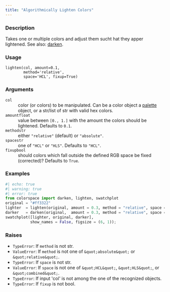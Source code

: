 ```yaml
---
title: "Algorithmically Lighten Colors"
---
```


### Description

Takes one or multiple colors and adjust them sucht hat they apper
lightened. See also: [darken](colorspace.utils.darken.qmd).

### Usage

<pre><code class='language-python'>lighten(col, amount=0.1,<br/>        method=&#x27;relative&#x27;,<br/>        space=&#x27;HCL&#x27;, fixup=True)</code></pre>

### Arguments

<dl class="pyp-list param-list">
  <dt style = "white-space: nowrap; font-family: monospace; vertical-align: top">
   <code id="colorspace.utils.lighten:col">col</code>
  </dt>
 <dd>color (or colors) to be manipulated. Can be a color object
a [palette](colorspace.palettes.palette.qmd) object, or a
str/list of str with valid hex colors.</dd>
  <dt style = "white-space: nowrap; font-family: monospace; vertical-align: top">
   <code id="colorspace.utils.lighten:amount">amount</code><code class="argument-class">float</code>
  </dt>
 <dd>value between `[0., 1.]` with the amount the colors
should be lightened. Defaults to `0.1`.</dd>
  <dt style = "white-space: nowrap; font-family: monospace; vertical-align: top">
   <code id="colorspace.utils.lighten:method">method</code><code class="argument-class">str</code>
  </dt>
 <dd>either `"relative"` (default) or `"absolute"`.</dd>
  <dt style = "white-space: nowrap; font-family: monospace; vertical-align: top">
   <code id="colorspace.utils.lighten:space">space</code><code class="argument-class">str</code>
  </dt>
 <dd>one of `"HCL"` or `"HLS"`. Defaults to `"HCL"`.</dd>
  <dt style = "white-space: nowrap; font-family: monospace; vertical-align: top">
   <code id="colorspace.utils.lighten:fixup">fixup</code><code class="argument-class">bool</code>
  </dt>
 <dd>should colors which fall outside the defined RGB space
be fixed (corrected)? Defaults to `True`.</dd>
</dl>

### Examples

```python
#| echo: true
#| warning: true
#| error: true
from colorspace import darken, lighten, swatchplot
original = "#ff3322"
lighter  = lighten(original, amount = 0.3, method = "relative", space = "HCL")
darker   = darken(original,  amount = 0.3, method = "relative", space = "HCL")
swatchplot([lighter, original, darker],
           show_names = False, figsize = (6, 1));
```




### Raises

<ul class="python-raises">
<li><code class="text-warning">TypeError</code>: If `method` is not str.
<li><code class="text-warning">ValueError</code>: If `method` is not one of `&quot;absolute&quot;` or `&quot;relative&quot;`.
<li><code class="text-warning">TypeError</code>: If `space` is not str.
<li><code class="text-warning">ValueError</code>: If `space` is not one of `&quot;HCL&quot;`, `&quot;HLS&quot;`, or `&quot;combined&quot;`.
<li><code class="text-warning">TypeError</code>: If input &#x27;col&#x27; is not among the one of the recognized objects.
<li><code class="text-warning">TypeError</code>: If `fixup` is not bool.
</ul>

